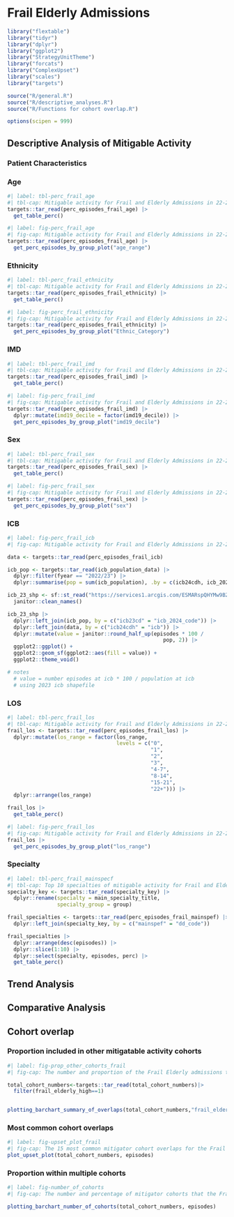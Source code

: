 # Frail Elderly Admissions

```r
library("flextable")
library("tidyr")
library("dplyr")
library("ggplot2")
library("StrategyUnitTheme")
library("forcats")
library("ComplexUpset")
library("scales")
library("targets")

source("R/general.R")
source("R/descriptive_analyses.R")
source("R/Functions for cohort overlap.R")

options(scipen = 999)
```

## Descriptive Analysis of Mitigable Activity

### Patient Characteristics

::: panel-tabset

### Age

```r
#| label: tbl-perc_frail_age
#| tbl-cap: Mitigable activity for Frail and Elderly Admissions in 22-23 by age.
targets::tar_read(perc_episodes_frail_age) |>
  get_table_perc() 
```

```r
#| label: fig-perc_frail_age
#| fig-cap: Mitigable activity for Frail and Elderly Admissions in 22-23 by age.
targets::tar_read(perc_episodes_frail_age) |>
  get_perc_episodes_by_group_plot("age_range")
```

### Ethnicity

```r
#| label: tbl-perc_frail_ethnicity
#| tbl-cap: Mitigable activity for Frail and Elderly Admissions in 22-23 by ethnic category.
targets::tar_read(perc_episodes_frail_ethnicity) |>
  get_table_perc() 
```

```r
#| label: fig-perc_frail_ethnicity
#| fig-cap: Mitigable activity for Frail and Elderly Admissions in 22-23 by ethnic category.
targets::tar_read(perc_episodes_frail_ethnicity) |>
  get_perc_episodes_by_group_plot("Ethnic_Category")
```

### IMD

```r
#| label: tbl-perc_frail_imd
#| tbl-cap: Mitigable activity for Frail and Elderly Admissions in 22-23 by IMD decile.
targets::tar_read(perc_episodes_frail_imd) |>
  get_table_perc() 
```

```r
#| label: fig-perc_frail_imd
#| fig-cap: Mitigable activity for Frail and Elderly Admissions in 22-23 by IMD decile.
targets::tar_read(perc_episodes_frail_imd) |>
  dplyr::mutate(imd19_decile = factor(imd19_decile)) |>
  get_perc_episodes_by_group_plot("imd19_decile")
```

### Sex

```r
#| label: tbl-perc_frail_sex
#| tbl-cap: Mitigable activity for Frail and Elderly Admissions in 22-23 by sex.
targets::tar_read(perc_episodes_frail_sex) |>
  get_table_perc() 
```

```r
#| label: fig-perc_frail_sex
#| fig-cap: Mitigable activity for Frail and Elderly Admissions in 22-23 by sex.
targets::tar_read(perc_episodes_frail_sex) |>
  get_perc_episodes_by_group_plot("sex")
```

:::

### ICB

```r
#| label: fig-perc_frail_icb
#| fig-cap: Mitigable activity for Frail and Elderly Admissions in 22-23 by icb.

data <- targets::tar_read(perc_episodes_frail_icb)

icb_pop <- targets::tar_read(icb_population_data) |>
  dplyr::filter(fyear == "2022/23") |>
  dplyr::summarise(pop = sum(icb_population), .by = c(icb24cdh, icb_2024_code))

icb_23_shp <- sf::st_read("https://services1.arcgis.com/ESMARspQHYMw9BZ9/arcgis/rest/services/Integrated_Care_Boards_April_2023_EN_BGC/FeatureServer/0/query?outFields=*&where=1%3D1&f=geojson") |>
  janitor::clean_names()

icb_23_shp |>
  dplyr::left_join(icb_pop, by = c("icb23cd" = "icb_2024_code")) |>
  dplyr::left_join(data, by = c("icb24cdh" = "icb")) |>
  dplyr::mutate(value = janitor::round_half_up(episodes * 100 /
                                                  pop, 2)) |>
  ggplot2::ggplot() +
  ggplot2::geom_sf(ggplot2::aes(fill = value)) +
  ggplot2::theme_void()

# notes
  # value = number episodes at icb * 100 / population at icb
  # using 2023 icb shapefile
```

### LOS

```r
#| label: tbl-perc_frail_los
#| tbl-cap: Mitigable activity for Frail and Elderly Admissions in 22-23 by length of stay.
frail_los <- targets::tar_read(perc_episodes_frail_los) |>
  dplyr::mutate(los_range = factor(los_range,
                                   levels = c("0", 
                                              "1",
                                              "2",
                                              "3",
                                              "4-7",
                                              "8-14",
                                              "15-21",
                                              "22+"))) |>
  dplyr::arrange(los_range) 

frail_los |>
  get_table_perc() 
```

```r
#| label: fig-perc_frail_los
#| fig-cap: Mitigable activity for Frail and Elderly Admissions in 22-23 by length of stay.
frail_los |>
  get_perc_episodes_by_group_plot("los_range")
```

### Specialty

```r
#| label: tbl-perc_frail_mainspecf
#| tbl-cap: Top 10 specialties of mitigable activity for Frail and Elderly Admissions in 22-23.
specialty_key <- targets::tar_read(specialty_key) |>
  dplyr::rename(specialty = main_specialty_title,
                specialty_group = group)

frail_specialties <- targets::tar_read(perc_episodes_frail_mainspef) |>
  dplyr::left_join(specialty_key, by = c("mainspef" = "dd_code"))

frail_specialties |>
  dplyr::arrange(desc(episodes)) |>
  dplyr::slice(1:10) |>
  dplyr::select(specialty, episodes, perc) |>
  get_table_perc() 
```

## Trend Analysis

## Comparative Analysis

## Cohort overlap

### Proportion included in other mitigatable activity cohorts
```r
#| label: fig-prop_other_cohorts_frail
#| fig-cap: The number and proportion of the Frail Elderly admissions that are included in each of the other cohorts (2023/24).

total_cohort_numbers<-targets::tar_read(total_cohort_numbers)|>
  filter(frail_elderly_high==1)


plotting_barchart_summary_of_overlaps(total_cohort_numbers,"frail_elderly_high", episodes)

```

### Most common cohort overlaps

```r
#| label: fig-upset_plot_frail
#| fig-cap: The 15 most common mitigator cohort overlaps for the Frail Elderly admissions (2023/24).
plot_upset_plot(total_cohort_numbers, episodes)

```

### Proportion within multiple cohorts
```r
#| label: fig-number_of_cohorts
#| fig-cap: The number and percentage of mitigator cohorts that the Frail Elderly admissions are a part of (2023/24).

plotting_barchart_number_of_cohorts(total_cohort_numbers, episodes)
```
